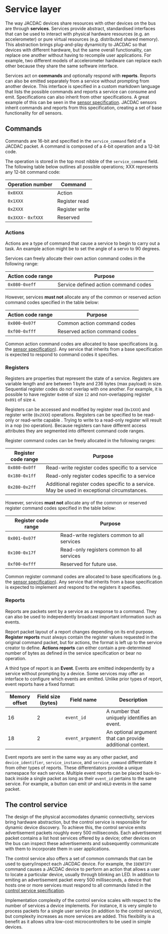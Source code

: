 # Service layer

The way JACDAC devices share resources with other devices on the bus are through __services__. Services provide abstract, standardised interfaces that can be used to interact with physical hardware resources (e.g. an accelerometer) or pure virtual resources (e.g. distributed shared memory). This abstraction brings plug-and-play dynamicity to JACDAC so that devices with different hardware, but the same overall functionality, can replace one another without having to recompile user applications. For example, two different  models of accelerometer hardware can replace each other because they share the same software interface.

Services act on __commands__ and optionally respond with __reports__. Reports can also be emitted separately from a service without prompting from another device. This interface is specified in a custom markdown language that lists the possible commands and reports a service can consume and emit. Specifications can also inherit from other specifications. A great example of this can be seen in the [sensor specification](../services/_sensor.md). JACDAC sensors inherit commands and reports from this specification, creating a set of base functionality for _all_ sensors.

## Commands

Commands are 16-bit and specified in the `service_command` field of a JACDAC packet. A command is composed of a 4-bit operation and a 12-bit code.

The operation is stored in the top most nibble of the `service_command` field. The following table below outlines all possible operations; XXX represents any 12-bit command code:

| Operation number | Command 	|
|--------|------------	|
| `0x0XXX` | Action	|
| `0x1XXX` | Register read	|
| `0x2XXX` | Register write	|
| `0x3XXX`- `0xfXXX` | Reserved	|

### Actions

Actions are a type of command that cause a service to begin to carry out a task. An example action might be to set the angle of a servo to 90 degrees.

Services can freely allocate their own action command codes in the following range:

| Action code range | Purpose 	|
|--------|------------	|
| `0x080-0xeff` | Service defined action command codes 	|

However, services __must not__ allocate any of the common or reserved action command codes specified in the table below:

| Action code range | Purpose 	|
|--------|------------	|
| `0x000-0x07f` | Common action command codes	|
| `0xf00-0xfff` | Reserved action command codes	|

Common action command codes are allocated to base specifications (e.g. the [sensor specification](../services/_sensor.md)). Any service that inherits from a base specification is expected to respond to command codes it specifies.

### Registers

Registers are properties that represent the state of a service.  Registers are variable length and are between 1 byte and 236 bytes (max payload) in size. Sequential register codes do not overlap with one another. For example, it is possible to have register `0x090` of size `12` and non-overlapping register `0x091` of size `4`.

Registers can be accessed and modified by register read (`0x1XXX`) and register write (`0x2XXX`) operations. Registers can be specified to be read-only or read-write capable . Trying to write to a read-only register will result in a nop (no operation). Because registers can have different access attributes they are segmented into different command code ranges.

Register command codes can be freely allocated in the following ranges:

| Register code range | Purpose 	|
|--------|------------	|
| `0x080-0x0ff` | Read-write register codes specific to a service	|
| `0x180-0x1ff` | Read-only register codes specific to a service	|
| `0x280-0x2ff` | Additional register codes specific to a service. May be used in exceptional circumstances.	|

However, services __must not__ allocate any of the common or reserved register command codes specified in the table below:

| Register code range | Purpose 	|
|--------|------------	|
| `0x001-0x07f` | Read-write registers common to all services	|
| `0x100-0x17f` | Read-only registers common to all services	|
| `0xf00-0xfff` | Reserved for future use.	|

Common register command codes are allocated to base specifications (e.g. the [sensor specification](../services/_sensor.md)). Any service that inherits from a base specification is expected to implement and respond to the registers it specifies.

### Reports

Reports are packets sent by a service as a response to a command. They can also be used to independently broadcast important information such as events.

Report packet layout of a report changes depending on its end purpose. __Register reports__ must always contain the register values requested in the original command packet, but for actions, the format is left up to the service creator to define. __Actions reports__ can either contain a pre-determined number of bytes as defined in the service specification or bear no operation.

A third type of report is an __Event__. Events are emitted independently by a service without prompting by a device. Some services may offer an interface to configure which events are emitted. Unlike prior types of report, event reports have a fixed format:

| Memory offset | Field size (bytes) 	| Field name 	| Description  	|
|--------|------------	|-------------	|----------	|
| 16 | 2	|`event_id`	| A number that uniquely identifies an event. |
| 18 | 2	|`event_argument`	| An optional argument that can provide additional context.	|

Event reports are sent in the same way as any other packet, and `device_identifier`, `service_instance`, and `service_command` differentiate it from other types of reports. These differentiators provide a unique namespace for each service. Multiple event reports can be placed back-to-back inside a single packet as long as their `event_id` pertains to the same service. For example, a button can emit `UP` and `HOLD` events in the same packet.

## The control service

The design of the physical accomodates dynamic connectivity, services bring hardware abstraction, but the control service is responsible for dynamic device discovery. To achieve this, the control service emits advertisement packets roughly every 500 milliseconds. Each advertisement packet contains a list host services offered by a device; other devices on the bus can inspect these advertisements and subsequently communicate with them to incorporate them in user applications.

The control service also offers a set of common commands that can be used to query/inspect each JACDAC device. For example, the `IDENTIFY` command causes a JACDAC device to perform an action that allows a user to locate a particular device, usually through blinking an LED. In addition to emiting an advertisement packet every 500 milliseconds, a device that hosts one or more services must respond to all commands listed in the [control service specification](../services/control.md).

Implementation complexity of the control service scales with respect to the number of services a device implements. For instance, it is very simple to process packets for a single user service (in addition to the control service), but complexity increases as more services are added. This flexibility is a benefit as it allows ultra low-cost microcontrollers to be used in simple devices.